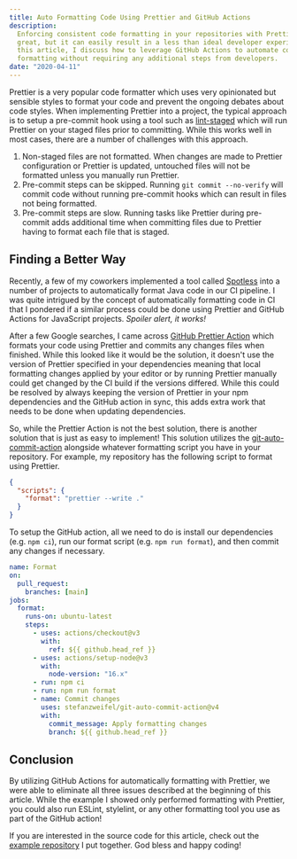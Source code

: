```yaml
---
title: Auto Formatting Code Using Prettier and GitHub Actions
description:
  Enforcing consistent code formatting in your repositories with Prettier is
  great, but it can easily result in a less than ideal developer experience. In
  this article, I discuss how to leverage GitHub Actions to automate code
  formatting without requiring any additional steps from developers.
date: "2020-04-11"
---
```


Prettier is a very popular code formatter which uses very opinionated but
sensible styles to format your code and prevent the ongoing debates about code
styles. When implementing Prettier into a project, the typical approach is to
setup a pre-commit hook using a tool such as
[lint-staged](https://github.com/okonet/lint-staged) which will run Prettier on
your staged files prior to committing. While this works well in most cases,
there are a number of challenges with this approach.

1. Non-staged files are not formatted. When changes are made to Prettier
   configuration or Prettier is updated, untouched files will not be formatted
   unless you manually run Prettier.
1. Pre-commit steps can be skipped. Running `git commit --no-verify` will commit
   code without running pre-commit hooks which can result in files not being
   formatted.
1. Pre-commit steps are slow. Running tasks like Prettier during pre-commit adds
   additional time when committing files due to Prettier having to format each
   file that is staged.

## Finding a Better Way

Recently, a few of my coworkers implemented a tool called
[Spotless](https://github.com/diffplug/spotless) into a number of projects to
automatically format Java code in our CI pipeline. I was quite intrigued by the
concept of automatically formatting code in CI that I pondered if a similar
process could be done using Prettier and GitHub Actions for JavaScript projects.
_Spoiler alert, it works!_

After a few Google searches, I came across
[GitHub Prettier Action](https://github.com/creyD/prettier_action) which formats
your code using Prettier and commits any changes files when finished. While this
looked like it would be the solution, it doesn't use the version of Prettier
specified in your dependencies meaning that local formatting changes applied by
your editor or by running Prettier manually could get changed by the CI build if
the versions differed. While this could be resolved by always keeping the
version of Prettier in your npm dependencies and the GitHub action in sync, this
adds extra work that needs to be done when updating dependencies.

So, while the Prettier Action is not the best solution, there is another
solution that is just as easy to implement! This solution utilizes the
[git-auto-commit-action](https://github.com/stefanzweifel/git-auto-commit-action)
alongside whatever formatting script you have in your repository. For example,
my repository has the following script to format using Prettier.

```json package.json
{
  "scripts": {
    "format": "prettier --write ."
  }
}
```

To setup the GitHub action, all we need to do is install our dependencies (e.g.
`npm ci`), run our format script (e.g. `npm run format`), and then commit any
changes if necessary.

```yaml .github/workflows/format.yml
name: Format
on:
  pull_request:
    branches: [main]
jobs:
  format:
    runs-on: ubuntu-latest
    steps:
      - uses: actions/checkout@v3
        with:
          ref: ${{ github.head_ref }}
      - uses: actions/setup-node@v3
        with:
          node-version: "16.x"
      - run: npm ci
      - run: npm run format
      - name: Commit changes
        uses: stefanzweifel/git-auto-commit-action@v4
        with:
          commit_message: Apply formatting changes
          branch: ${{ github.head_ref }}
```

## Conclusion

By utilizing GitHub Actions for automatically formatting with Prettier, we were
able to eliminate all three issues described at the beginning of this article.
While the example I showed only performed formatting with Prettier, you could
also run ESLint, stylelint, or any other formatting tool you use as part of the
GitHub action!

If you are interested in the source code for this article, check out the
[example repository](https://github.com/mskelton/prettier-formatting-example) I
put together. God bless and happy coding!
